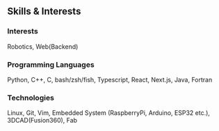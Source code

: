 ## Skills & Interests
### Interests
Robotics, Web(Backend)

### Programming Languages
Python, C++, C, bash/zsh/fish, Typescript, React, Next.js, Java, Fortran

### Technologies
Linux, Git, Vim, Embedded System (RaspberryPi, Arduino, ESP32 etc.), 3DCAD(Fusion360), Fab
